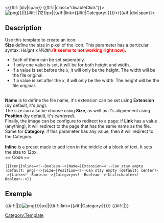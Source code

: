<includeonly><!--
--><{{#if: {{{Inline}}}|div|span}} {{#if:{{{Unclickable}}}||class="disableClick"}}>[[File:{{{Name}}}.{{{Extension|png}}}|{{#if: {{{Inline}}}|{{{Size}}}|12}}px|{{{Position|center}}}{{#if:{{{Link|}}}|link={{#if:{{{Category|}}}|Category:|}}{{{Link}}}}}]]</{{#if:{{{Inline}}}|div|span}}><!--
--></includeonly>

<noinclude>
== Description ==
Use this template to create an icon. <br />
'''Size''' define the size in pixel of the icon. This parameter has a particular syntax: ''Height'' x ''Width''.<span style="font-weight: bolder; color: red">(It seems to not working right now).</span><br />
<ul>
<li> Each of them can be set seperately.</li>
<li> If only one value is set, it will be for both height and width.</li>
<li> If a value is set before the ''x'', it will only be the height. The width will be the file original.</li>
<li> If a value is set after the ''x'', it will only be the width. The height will be the file original.</li>
</ul>
<br />
'''Name''' is to define the file name, it's extension can be set using '''Extension''' (by default, it's ''png'').<br />
The size can also be choose using '''Size''', as well as it's alignement using '''Position''' (by default, it's ''centered'').<br />
Finally, the image can be configure to redirect to a page: if '''Link''' has a value (anything), it will redirect to the page that has the same name as the file. Same for '''Category''': if this parameter has any value, then it will redirect to the Category.<br />
<br />
'''Inline''' is a preset made to add icon in the middle of a block of text. It sets the size to 12px.<br />
== Code ==
<pre>
{{Icon|Inline=<!--Boolean-->|Name=|Extension=<!--Can stay empty (default: png)-->|Size=|Position=<!--Can stay empty (default: center)-->|Link=<!--Boolean-->|Category=<!--Boolean-->|Unclickable=<!--Boolean-->}}
</pre>

== Exemple ==
{{Icon|Name=Dialogue-Celica-Icon|Size=200x400|Position=left|Unclickable=1}}

[[Category:Template]]
</noinclude>

<includeonly>{{#if:{{{Unclickable}}}||<span class="disableClick">}}[[File:{{{Name}}}.{{{Extension|png}}}|{{{Size|40}}}px|{{{Position|}}}|{{#if:{{{Link|}}}|link={{#if:{{{Category}}}|Category:|}}{{{Link}}}}}]] {{#if:{{{Unclickable}}}||</span>}}</includeonly>
<!--[[File:{{{Name}}}.{{{Extension|png}}}|{{{Size|40}}}px|{{{Position|}}}{{#if:{{{Link|}}}|link={{#if:{{{Category|}}}|Category:|}}{{{Name}}}}}]]
This is bugged. Keep it here just in case-->
